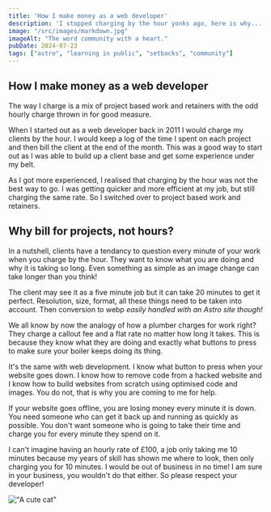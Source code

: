 ```yaml
---
title: 'How I make money as a web developer'
description: 'I stopped charging by the hour yonks ago, here is why...'
image: "/src/images/markdown.jpg"
imageAlt: "The word community with a heart."
pubDate: 2024-07-23
tags: ["astro", "learning in public", "setbacks", "community"]
---
```


## How I make money as a web developer

The way I charge is a mix of project based work and retainers with the odd hourly charge thrown in for good measure.

When I started out as a web developer back in 2011 I would charge my clients by the hour. I would keep a log of the time I spent on each project and then bill the client at the end of the month. This was a good way to start out as I was able to build up a client base and get some experience under my belt.

As I got more experienced, I realised that charging by the hour was not the best way to go. I was getting quicker and more efficient at my job, but still charging the same rate. So I switched over to project based work and retainers.

## Why bill for projects, not hours?

In a nutshell, clients have a tendancy to question every minute of your work when you charge by the hour. They want to know what you are doing and why it is taking so long. Even something as simple as an image change can take longer than you think! 

The client may see it as a five minute job but it can take 20 minutes to get it perfect. Resolution, size, format, all these things need to be taken into account. Then conversion to webp *easily handled with an Astro site though!*

We all know by now the analogy of how a plumber charges for work right? They charge a callout fee and a flat rate no matter how long it takes. This is because they know what they are doing and exactly what buttons to press to make sure your boiler keeps doing its thing.

It's the same with web development. I know what button to press when your website goes down. I know how to remove code from a hacked website and I know how to build websites from scratch using optimised code and images. You do not, that is why you are coming to me for help. 

If your website goes offline, you are losing money every minute it is down. You need someone who can get it back up and running as quickly as possible. You don't want someone who is going to take their time and charge you for every minute they spend on it.

I can't imagine having an hourly rate of £100, a job only taking me 10 minutes because my years of skill has shown me where to look, then only charging you for 10 minutes. I would be out of business in no time! I am sure in your business, you wouldn't do that either. So please respect your developer!


!["A cute cat"](../../images/question.jpg "A close-up photo of a cat")





